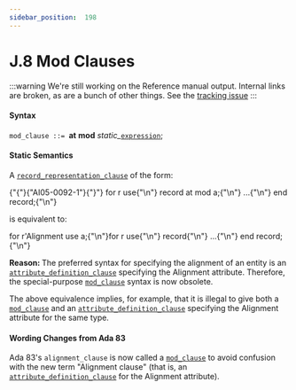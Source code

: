 ---
sidebar_position:  198
---

# J.8  Mod Clauses

:::warning
We're still working on the Reference manual output.  Internal links are broken,
as are a bunch of other things.
See the [tracking issue](https://github.com/ada-lang-io/ada-lang-io/issues/20)
:::



#### Syntax

<p><code>mod_clause</code><a id="S0369"></a><code> ::= </code><strong>at</strong> <strong>mod</strong> <em>static_</em><code><a href="./AA-4.4#S0132">expression</a></code>;</p>

#### Static Semantics

<p>A <code><a href="./AA-13.5#S0352">record_representation_clause</a></code> of the form: </p>
<CodeBlock>
{"{"}{"AI05-0092-1"}{"}"} for r use{"\n"}    record at mod a;{"\n"}        ...{"\n"}    end record;{"\n"}
</CodeBlock>

<p>is equivalent to: </p>
<CodeBlock>
for r'Alignment use a;{"\n"}for r use{"\n"}    record{"\n"}        ...{"\n"}    end record;{"\n"}
</CodeBlock>

<p><strong>Reason: </strong>The preferred syntax for specifying the alignment of an entity is an <code><a href="./AA-13.3#S0349">attribute_definition_clause</a></code> specifying the Alignment attribute. Therefore, the special-purpose <code><a href="./AA-J.8#S0369">mod_clause</a></code> syntax is now obsolete.</p>
<p>The above equivalence implies, for example, that it is illegal to give both a <code><a href="./AA-J.8#S0369">mod_clause</a></code> and an <code><a href="./AA-13.3#S0349">attribute_definition_clause</a></code> specifying the Alignment attribute for the same type. </p>

#### Wording Changes from Ada 83

<p>Ada 83's <code>alignment_clause</code> is now called a <code><a href="./AA-J.8#S0369">mod_clause</a></code> to avoid confusion with the new term "Alignment clause" (that is, an <code><a href="./AA-13.3#S0349">attribute_definition_clause</a></code> for the Alignment attribute). </p>
